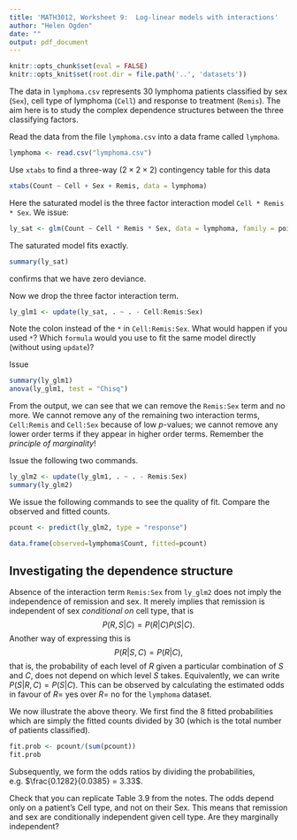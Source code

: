 ```yaml
---
title: 'MATH3012, Worksheet 9:  Log-linear models with interactions'
author: "Helen Ogden"
date: ""
output: pdf_document
---
```

```r
knitr::opts_chunk$set(eval = FALSE)
knitr::opts_knit$set(root.dir = file.path('..', 'datasets'))
```

\subsection*{Finding a suitable model}

The  data in `lymphoma.csv` represents 30 lymphoma 
patients classified by sex (`Sex`), cell type of lymphoma (`Cell`) and response to 
treatment (`Remis`). The aim here is to study the 
complex dependence structures between the three classifying factors. 

Read the data from the file `lymphoma.csv` into a data frame called 
`lymphoma`.
```r
lymphoma <- read.csv("lymphoma.csv")
```

Use `xtabs` to find a three-way ($2\times 2\times 2$) contingency table for this data
```r
xtabs(Count ~ Cell + Sex + Remis, data = lymphoma)
```

Here the saturated model is the three factor
interaction model `Cell * Remis * Sex`. We issue:

```r
ly_sat <- glm(Count ~ Cell * Remis * Sex, data = lymphoma, family = poisson)
```

The saturated model fits exactly. 
```r
summary(ly_sat)
```
confirms that we have zero deviance.

Now we drop the three factor interaction term.
```r
ly_glm1 <- update(ly_sat, . ~ . - Cell:Remis:Sex)
```

Note the colon instead of the `*` in   `Cell:Remis:Sex`.
What would happen if you used `*`?
Which `formula` would you use to fit the same model directly 
(without using `update`)?

Issue 
```r
summary(ly_glm1)
anova(ly_glm1, test = "Chisq")
```
From the output,  we can see that
we can remove the `Remis:Sex` term and no more.
We cannot remove any of the
remaining two  interaction terms, `Cell:Remis`
and `Cell:Sex` because of low $p$-values;  we  cannot remove
any lower order terms if they appear in higher order terms. Remember the
*principle of marginality*!

Issue the following two commands.
```r
ly_glm2 <- update(ly_glm1, . ~ . - Remis:Sex)
summary(ly_glm2)
```

We issue the following commands to see the quality of fit. Compare
the observed and fitted counts.
```r
pcount <- predict(ly_glm2, type = "response")

data.frame(observed=lymphoma$Count, fitted=pcount)
```

## Investigating  the dependence structure


Absence of the interaction term  `Remis:Sex` from `ly_glm2`
does not imply the independence of remission and sex. It merely implies
that remission  is independent of sex  *conditional on* cell type, that is
$$
P(R,S|C)=P(R|C)P(S|C).
$$
Another way of expressing this is
$$
P(R|S,C)=P(R|C),
$$
that is, the probability of each level of $R$
given a particular combination of $S$ and $C$, does not
depend on which level $S$ takes.
Equivalently, we can write $P(S|R,C)=P(S|C)$.
This can be observed by calculating the estimated odds in favour
of $R=$ yes over $R=$ no for the `lymphoma` dataset.

We now illustrate the above theory. We first find the
8 fitted probabilities which are simply the  fitted counts divided
by 30 (which is the total number of patients classified).

```r
fit.prob <- pcount/(sum(pcount))
fit.prob
```


Subsequently, we form the odds ratios by dividing the probabilities,
e.g. $\frac{0.1282}{0.0385} = 3.33$.

Check that you can replicate Table 3.9 from the notes.
The odds depend only on a patient's Cell type, and not on their
Sex. This means that remission  and sex are conditionally
independent given cell type. Are they marginally independent?

